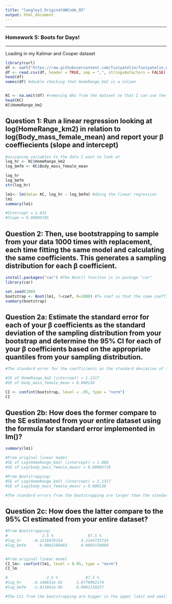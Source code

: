 ```yaml
---
title: "langley1_OriginalHWCode_05"
output: html_document
---
```

***

### Homework 5: Boots for Days!

***

Loading in my Kalimar and Cooper dataset
```r
library(curl)
df <- curl("https://raw.githubusercontent.com/fuzzyatelin/fuzzyatelin.github.io/master/AN597_Fall19/KamilarAndCooperData.csv")
df <- read.csv(df, header = TRUE, sep = ",", stringsAsFactors = FALSE)
head(df)
names(df) #double checking that HomeRange_km2 is a column 


KC <- na.omit(df) #removing NAs from the dataset so that I can use the Boot() function down below
head(KC)
KC$HomeRange_km2


```

## Question 1: Run a linear regression looking at log(HomeRange_km2) in relation to log(Body_mass_female_mean) and report your β coeffiecients (slope and intercept)

```r
#assigning variables to the data I want to look at
log_hr <- KC$HomeRange_km2
log_bmfm <- KC$Body_mass_female_mean

log_hr
log_bmfm
str(log_hr)

lm1<- lm(data= KC, log_hr ~ log_bmfm) #doing the linear regression
lm1
summary(lm1)

#Intercept = 1.631
#Slope = 0.00009785
```

## Question 2: Then, use bootstrapping to sample from your data 1000 times with replacement, each time fitting the same model and calculating the same coefficients. This generates a sampling distribution for each β coefficient.

```r
install.packages("car") #The Boot() funciton is in package "car"
library(car)

set.seed(100)
bootstrap <- Boot(lm1, f=coef, R=1000) #f= coef so that the same coefficients are used every time
summary(bootstrap)
```

## Question 2a: Estimate the standard error for each of your β coefficients as the standard deviation of the sampling distribution from your bootstrap and determine the 95% CI for each of your β coefficients based on the appropriate quantiles from your sampling distribution.

```r
#The standard error for the coefficients as the standard deviation of the sampling distribution is given to you in the summary of my bootstrap object

#SE of HomeRange_km2 (intercept) = 1.1317
#SE of body_mass_female_mean = 0.000136

CI <- confint(bootstrap, level = .95, type = "norm")
CI
```

## Question 2b: How does the former compare to the SE estimated from your entire dataset using the formula for standard error implemented in lm()?

```r
summary(lm1)

#From original linear model
#SE of Log(HomeRange_km2) (intercept) = 1.088
#SE of Log(body_mass_female_mean) = 0.00005716

#From Bootstrapping: 
#SE of Log(HomeRange_km2) (intercept) = 1.1317
#SE of Log(body_mass_female_mean) = 0.000136

#The standard errors from the bootstrapping are larger than the standard errors from the original linear regression 
```

## Question 2c: How does the latter compare to the 95% CI estimated from your entire dataset?

```r
#From Bootstrapping:
#               2.5 %               97.5 %
#log_hr   	-0.2218478154	     4.2144735734		
#log_bmfm	  -0.0002180483	     0.0003150889


#From original linear model 
CI_lm<- confint(lm1, level = 0.95, type = "norm")
CI_lm

#                 2.5 %            97.5 %
#log_hr     -6.148631e-01      3.8776092174
#log_bmfm   -2.011861e-05      0.0002158257

#The CIs from the bootstrapping are bigger in the upper limit and smaller in the lower limit that the CIs from the original lm.  
```

